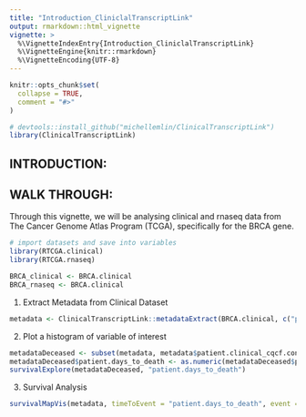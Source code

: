 ```yaml
---
title: "Introduction_CliniclalTranscriptLink"
output: rmarkdown::html_vignette
vignette: >
  %\VignetteIndexEntry{Introduction_CliniclalTranscriptLink}
  %\VignetteEngine{knitr::rmarkdown}
  %\VignetteEncoding{UTF-8}
---
```


```r
knitr::opts_chunk$set(
  collapse = TRUE,
  comment = "#>"
)
```

```r
# devtools::install_github("michellemlin/ClinicalTranscriptLink")
library(ClinicalTranscriptLink)
```

## INTRODUCTION:

## WALK THROUGH: 
Through this vignette, we will be analysing clinical and rnaseq data from The Cancer Genome Atlas Program (TCGA), specifically for the BRCA gene.

```r
# import datasets and save into variables
library(RTCGA.clinical)
library(RTCGA.rnaseq)

BRCA_clinical <- BRCA.clinical
BRCA_rnaseq <- BRCA.clinical
```

1. Extract Metadata from Clinical Dataset
```r
metadata <- ClinicalTranscriptLink::metadataExtract(BRCA.clinical, c("patient.bcr_patient_barcode", "patient.age_at_initial_pathologic_diagnosis", "patient.breast_carcinoma_estrogen_receptor_status", "patient.breast_carcinoma_progesterone_receptor_status", "patient.clinical_cqcf.consent_or_death_status", "patient.days_to_death"))
```

2. Plot a histogram of variable of interest
```r
metadataDeceased <- subset(metadata, metadata$patient.clinical_cqcf.consent_or_death_status == "deceased")
metadataDeceased$patient.days_to_death <- as.numeric(metadataDeceased$patient.days_to_death)
survivalExplore(metadataDeceased, "patient.days_to_death")
```

3. Survival Analysis
```r
survivalMapVis(metadata, timeToEvent = "patient.days_to_death", event = "patient.clinical_cqcf.consent_or_death_status")
```

<!-- 4. Match patient IDs across the metadata and RNAseq data. This was done for this particular dataset as the IDs in RNA seq have additional codes -->
<!-- ```{r} -->
<!-- normalisedRNA <- processRNASeq(BRCA.rnaseq) -->
<!-- ``` -->
